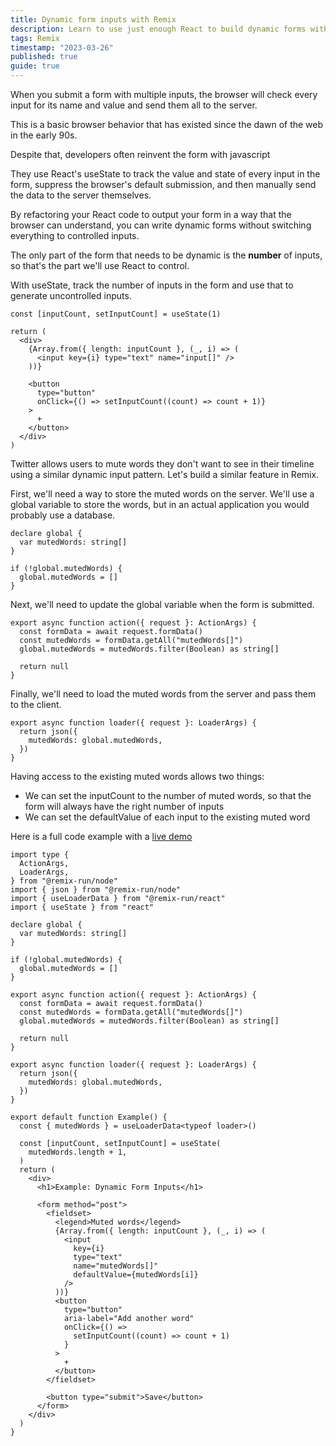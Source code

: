 ```yaml
---
title: Dynamic form inputs with Remix
description: Learn to use just enough React to build dynamic forms without Reinventing the Form by controlling every input. Use Remix to pre-load the form with saved data and to handle the form submission.
tags: Remix
timestamp: "2023-03-26"
published: true
guide: true
---
```


When you submit a form with multiple inputs, the browser will check every input for its name and value and send them all to the server.

This is a basic browser behavior that has existed since the dawn of the web in the early 90s.

Despite that, developers often reinvent the form with javascript

They use React's useState to track the value and state of every input in the form, suppress the browser's default submission, and then manually send the data to the server themselves.

By refactoring your React code to output your form in a way that the browser can understand, you can write dynamic forms without switching everything to controlled inputs.

The only part of the form that needs to be dynamic is the **number** of inputs, so that's the part we'll use React to control.

With useState, track the number of inputs in the form and use that to generate uncontrolled inputs.

```tsx
const [inputCount, setInputCount] = useState(1)

return (
  <div>
    {Array.from({ length: inputCount }, (_, i) => (
      <input key={i} type="text" name="input[]" />
    ))}

    <button
      type="button"
      onClick={() => setInputCount((count) => count + 1)}
    >
      +
    </button>
  </div>
)
```

Twitter allows users to mute words they don't want to see in their timeline using a similar dynamic input pattern. Let's build a similar feature in Remix.

First, we'll need a way to store the muted words on the server. We'll use a global variable to store the words, but in an actual application you would probably use a database.

```tsx
declare global {
  var mutedWords: string[]
}

if (!global.mutedWords) {
  global.mutedWords = []
}
```

Next, we'll need to update the global variable when the form is submitted.

```tsx
export async function action({ request }: ActionArgs) {
  const formData = await request.formData()
  const mutedWords = formData.getAll("mutedWords[]")
  global.mutedWords = mutedWords.filter(Boolean) as string[]

  return null
}
```

Finally, we'll need to load the muted words from the server and pass them to the client.

```tsx
export async function loader({ request }: LoaderArgs) {
  return json({
    mutedWords: global.mutedWords,
  })
}
```

Having access to the existing muted words allows two things:

- We can set the inputCount to the number of muted words, so that the form will always have the right number of inputs
- We can set the defaultValue of each input to the existing muted word

Here is a full code example with a [live demo](/examples/remix-dynamic-form-inputs)

```tsx
import type {
  ActionArgs,
  LoaderArgs,
} from "@remix-run/node"
import { json } from "@remix-run/node"
import { useLoaderData } from "@remix-run/react"
import { useState } from "react"

declare global {
  var mutedWords: string[]
}

if (!global.mutedWords) {
  global.mutedWords = []
}

export async function action({ request }: ActionArgs) {
  const formData = await request.formData()
  const mutedWords = formData.getAll("mutedWords[]")
  global.mutedWords = mutedWords.filter(Boolean) as string[]

  return null
}

export async function loader({ request }: LoaderArgs) {
  return json({
    mutedWords: global.mutedWords,
  })
}

export default function Example() {
  const { mutedWords } = useLoaderData<typeof loader>()

  const [inputCount, setInputCount] = useState(
    mutedWords.length + 1,
  )
  return (
    <div>
      <h1>Example: Dynamic Form Inputs</h1>

      <form method="post">
        <fieldset>
          <legend>Muted words</legend>
          {Array.from({ length: inputCount }, (_, i) => (
            <input
              key={i}
              type="text"
              name="mutedWords[]"
              defaultValue={mutedWords[i]}
            />
          ))}
          <button
            type="button"
            aria-label="Add another word"
            onClick={() =>
              setInputCount((count) => count + 1)
            }
          >
            +
          </button>
        </fieldset>

        <button type="submit">Save</button>
      </form>
    </div>
  )
}
```
